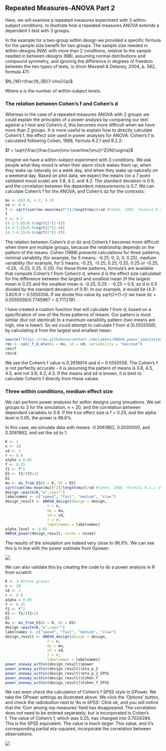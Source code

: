 ## Repeated Measures-ANOVA Part 2

Here, we will examine a repeated measures experiment with 3 within-subject conditions, to illustrate how a repeated measures ANOVA extends a dependent *t*-test with 3 groups. 

In the example for a two-group within design we provided a specific formula for the sample size benefit for two groups. The sample size needed in within-designs (NW) with more than 2 conditions, relative to the sample needed in between-designs (NB), assuming normal distributions and compound symmetry, and ignoring the difference in degrees of freedom between the two types of tests, is (from Maxwell & Delaney, 2004, p. 562, formula 47): 

$N_{W}=\frac{N_{B}(1-\rho)}{a}$

Where a is the number of within-subject levels. 

### The relation between Cohen's f and Cohen's d

Whereas in the case of a repeated measures ANOVA with 2 groups we could explain the principles of a power analysis by comparing our test against a *t*-test and Cohen's d, this becomes more difficult when we have more than 2 groups. It is more useful to explain how to directly calculate Cohen's f, the effect size used in power analyses for ANOVA. Cohen's f is calculated following Cohen, 1988, formula 8.2.1 and 8.2.2:

$f = \sqrt{\frac{\frac{\sum(\mu-\overline{\mu})^2)}N}\sigma}$ 

Imagine we have a within-subject experiment with 3 conditions. We ask people what they mood is when their alarm clock wakes them up, when they wake up naturally on a week day, and when they wake up naturally on a weekend day. Based on pilot data, we expect the means (on a 7 point validated mood scale) are 3.8, 4.2, and 4.3. The standard deviation is 0.9, and the correlation between the dependent measurements is 0.7. We can calculate Cohen's f for the ANOVA, and Cohen's dz for the contrasts:

```r
mu <- c(3.8, 4.2, 4.3)
sd <- 0.9
f <- sqrt(sum((mu-mean(mu))^2)/length(mu))/sd #Cohen, 1988, formula 8.2.1 and 8.2.2
f
r <- 0.7
(4.2-3.8)/0.9/sqrt(2*(1-r))
(4.3-3.8)/0.9/sqrt(2*(1-r))
(4.3-4.2)/0.9/sqrt(2*(1-r))
```

The relation between Cohen's d or dz and Cohen's f becomes more difficult when there are multiple groups, because the relationship depends on the pattern of the means. Cohen (1988) presents calculations for three patterns, minimal variability (for example, for 5 means: -0.25, 0, 0, 0, 0.25), medium variability (for example, for 5 means: -0.25, -0.25, 0.25, 0.25, 0.25 or -0.25, -0.25, -0.25, 0.25, 0.25). For these three patterns, formula's are available that compute Cohen's f from Cohen's d, where d is the effect size calculated for the difference between the largest and smallest mean (if the largest mean is 0.25 and the smallest mean is -0.25, 0.25 - -0.25 = 0.5, so d is 0.5 divided by the standard deviation of 0.9). In our example, d would be (4.3-3.8)/0.9 = 0.5555556. If we divide this value by sqrt(2*(1-r)) we have dz = 0.5555556/0.7745967 = 0.7172191. 

I have created a custom function that will calculate f from d, based on a specification of one of the three patterns of means. Our pattern is most similar (but not identical) to a maximum variability pattern (two means are high, one is lower). So we could attempt to calculate f from d (0.5555556), by calculating d from the largest and smallest mean:

```r
source("https://raw.githubusercontent.com/Lakens/ANOVA_power_simulation/master/calc_f_d_eta.R")
res <- calc_f_d_eta(mu = mu, sd = sd, variability = "maximum")
res$f
res$d
```

We see the Cohen's f value is 0.2618914 and d = 0.5555556. The Cohen's f is not perfectly accurate - it is assuming the pattern of means is 3.8, 4.3, 4.3, and not 3.8, 4.2, 4.3. If the means and sd is known, it is best to calculate Cohen's f directly from these values.

### Three within conditions, medium effect size

We can perform power analyses for within designs using simuations. We set groups to 3 for the simulation, n = 20, and the correlation between dependent variables to 0.8. If the true effect size is f = 0.25, and the alpha level is 0.05, the power is 96.6%. 

In this case, we simulate data with means -0.3061862, 0.0000000, and 0.3061862, and set the sd to 1. 

```r
K <- 3
n <- 20
sd <- 1
r <- 0.8
alpha = 0.05
f <- 0.25
f2 <- f^2
ES <- f2/(f2+1)
ES
mu <- mu_from_ES(K = K, ES = ES)
sqrt(sum((mu-mean(mu))^2)/length(mu))/sd #Cohen, 1988, formula 8.2.1 and 8.2.2
design =paste(K,"w",sep="")
labelnames <- c("speed", "fast", "medium", "slow")
design_result <- ANOVA_design(design = design,
                   n = n, 
                   mu = mu, 
                   sd = sd, 
                   r = r, 
                   labelnames = labelnames)
alpha_level <- 0.05
ANOVA_power(design_result, nsims = nsims)
```

The results of the simulation are indeed very close to 96.9%. We can see this is in line with the power estimate from Gpower: 

![](screenshots/gpower_12.png)

We can also validate this by creating the code to do a power analysis in R from scratch: 

```r
K <- 3 #three groups
n <- 20
sd <- 1
r <- 0.8
alpha = 0.05
f <- 0.25
f2 <- f^2
ES <- f2/(f2+1)
ES
mu <- mu_from_ES(K = K, ES = ES)
design =paste(K,"w",sep="")
labelnames <- c("speed", "fast", "medium", "slow")
design_result <- ANOVA_design(design = design,
                   n = n, 
                   mu = mu, 
                   sd = sd, 
                   r = r, 
                   labelnames = labelnames)
power_oneway_within(design_result)$power
power_oneway_within(design_result)$eta_p_2
power_oneway_within(design_result)$eta_p_2_SPSS
power_oneway_within(design_result)$Cohen_f
power_oneway_within(design_result)$Cohen_f_SPSS
```

We can even check the calculation of Cohen's f SPSS style in GPower. We take the GPower settings as illustrated above. We click the 'Options' button, and check the radiobutton next to 'As in SPSS'. Click ok, and you will notice that the 'Corr among rep measures' field has disappeared. The correlation does not need to be entered seperately, but is incorporated in Cohen's f. The value of Cohen's f, which was 0.25, has changed into 0.7024394. This is the SPSS equivalent. The value is much larger. This value, and it's corresponding partial eta-squared, incorporate the correlation between observations. 

![](screenshots/gpower_14.png)
